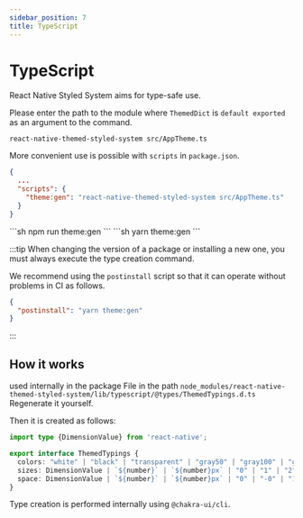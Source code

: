 ```yaml
---
sidebar_position: 7
title: TypeScript
---
```





# TypeScript

React Native Styled System aims for type-safe use.

Please enter the path to the module where `ThemedDict` is `default exported` as an argument to the command.

```shell
react-native-themed-styled-system src/AppTheme.ts
```

More convenient use is possible with `scripts` in `package.json`.

```json title="package.json"
{
  ...
  "scripts": {
    "theme:gen": "react-native-themed-styled-system src/AppTheme.ts"
  }
}
```

<Tabs>
  <TabItem value="npm" label="npm" default>
    ```sh
    npm run theme:gen
    ```
  </TabItem>
  <TabItem value="yarn" label="yarn">
    ```sh
    yarn theme:gen
    ```
  </TabItem>
</Tabs>

:::tip
When changing the version of a package or installing a new one, you must always execute the type creation command.

We recommend using the `postinstall` script so that it can operate without problems in CI as follows.

```json title="package.json"
{
  "postinstall": "yarn theme:gen"
}
```
:::

## How it works

used internally in the package
File in the path `node_modules/react-native-themed-styled-system/lib/typescript/@types/ThemedTypings.d.ts`
Regenerate it yourself.

Then it is created as follows:

```ts title="node_modules/react-native-themed-styled-system/lib/typescript/@types/ThemedTypings.d.ts"
import type {DimensionValue} from 'react-native';

export interface ThemedTypings {
  colors: "white" | "black" | "transparent" | "gray50" | "gray100" | "gray200" | "gray300" | "gray400" | "gray500" | "gray600" | "gray700" | "gray800" | "gray900" | "violet50" | "violet100" | "violet200" | "violet300" | "violet400" | "violet500" | "violet600" | "violet700" | "violet800" | "violet900" | "green50" | "green100" | "green200" | "green300" | "green400" | "green500" | "green600" | "yellow50" | "yellow100" | "yellow200" | "yellow300" | "yellow400" | "yellow500" | "yellow600" | "red50" | "red100" | "red200" | "red300" | "red400" | "red500" | "red600" | "blue50" | "blue100" | "blue200" | "blue300" | "blue400" | "blue500" | "blue600" | "blue700" | "blue800" | "blue900"
  sizes: DimensionValue | `${number}` | `${number}px` | "0" | "1" | "2" | "3" | "4" | "5" | "6" | "7" | "8" | "9" | "10" | "12" | "14" | "16" | "18" | "20" | "24" | "28" | "30" | "32" | "40" | "48" | "px" | "0.5" | "sidePadding"
  space: DimensionValue | `${number}` | `${number}px` | "0" | "-0" | "1" | "-1" | "2" | "-2" | "3" | "-3" | "4" | "-4" | "5" | "-5" | "6" | "-6" | "7" | "-7" | "8" | "-8" | "9" | "-9" | "10" | "-10" | "12" | "-12" | "14" | "-14" | "16" | "-16" | "18" | "-18" | "20" | "-20" | "24" | "-24" | "28" | "-28" | "30" | "-30" | "32" | "-32" | "40" | "-40" | "48" | "-48" | "px" | "-px" | "0.5" | "-0.5" | "sidePadding" | "-sidePadding"
}
```

Type creation is performed internally using `@chakra-ui/cli`.